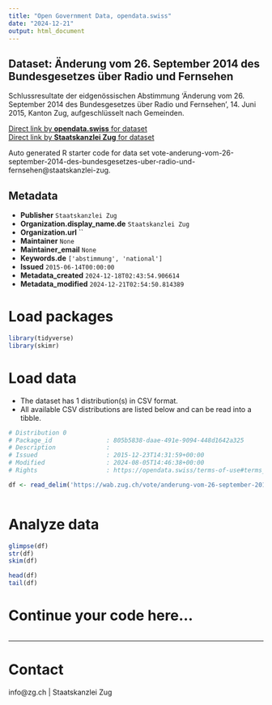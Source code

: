 ```yaml
---
title: "Open Government Data, opendata.swiss"
date: "2024-12-21"
output: html_document
---
```


## Dataset: Änderung vom 26. September 2014 des Bundesgesetzes über Radio und Fernsehen

Schlussresultate der eidgenössischen Abstimmung 'Änderung vom 26. September 2014 des Bundesgesetzes über Radio und Fernsehen', 14. Juni 2015, Kanton Zug, aufgeschlüsselt nach Gemeinden.

[Direct link by **opendata.swiss** for dataset](https://opendata.swiss/de/dataset/anderung-vom-26-september-2014-des-bundesgesetzes-uber-radio-und-fernsehen2)<br>
[Direct link by **Staatskanzlei Zug** for dataset](https://wab.zug.ch/vote/anderung-vom-26-september-2014-des-bundesgesetzes-uber-radio-und-fernsehen/data)

Auto generated R starter code for data set vote-anderung-vom-26-september-2014-des-bundesgesetzes-uber-radio-und-fernsehen@staatskanzlei-zug.

## Metadata

- **Publisher** `Staatskanzlei Zug`
- **Organization.display_name.de** `Staatskanzlei Zug`
- **Organization.url** ``
- **Maintainer** `None`
- **Maintainer_email** `None`
- **Keywords.de** `['abstimmung', 'national']`
- **Issued** `2015-06-14T00:00:00`
- **Metadata_created** `2024-12-18T02:43:54.906614`
- **Metadata_modified** `2024-12-21T02:54:50.814389`


# Load packages

```r

library(tidyverse)
library(skimr)

```

# Load data

-   The dataset has 1 distribution(s) in CSV format.
-   All available CSV distributions are listed below and can be read into a tibble.

```r

# Distribution 0
# Package_id               : 805b5838-daae-491e-9094-448d1642a325
# Description              : 
# Issued                   : 2015-12-23T14:31:59+00:00
# Modified                 : 2024-08-05T14:46:38+00:00
# Rights                   : https://opendata.swiss/terms-of-use#terms_by

df <- read_delim('https://wab.zug.ch/vote/anderung-vom-26-september-2014-des-bundesgesetzes-uber-radio-und-fernsehen/data-csv')



```

# Analyze data

```r

glimpse(df)
str(df)
skim(df)

head(df)
tail(df)

```

# Continue your code here...

```r

```

------------------------------------------------------------------------

# Contact

info@zg.ch | Staatskanzlei Zug
